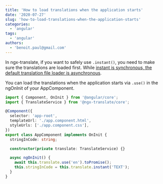 ```yaml
---
title: 'How to load translations when the application starts'
date: '2020-07-27'
slug: 'how-to-load-translations-when-the-application-starts'
categories:
  - 'angular'
tags:
  - 'angular'
authors:
  - 'benoit.paul@gmail.com'
---
```


In ngx-translate, if you want to safely use `.instant()`, you need to make sure the translations are loaded first. While [instant is synchronous, the default translation file loader is asynchronous](https://github.com/ngx-translate/core#methods).

You can load the translations when the application starts via `.use()` in the ngOnInit of your AppComponent.

```typescript
import { Component, OnInit } from '@angular/core';
import { TranslateService } from '@ngx-translate/core';

@Component({
  selector: 'app-root',
  templateUrl: './app.component.html',
  styleUrls: ['./app.component.css'],
})
export class AppComponent implements OnInit {
  stringInCode: string;

  constructor(private translate: TranslateService) {}

  async ngOnInit() {
    await this.translate.use('en').toPromise();
    this.stringInCode = this.translate.instant('TEXT');
  }
}
```
